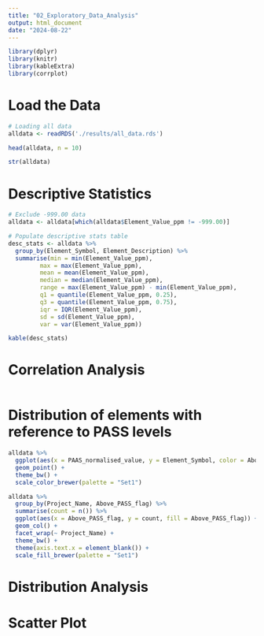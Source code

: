 ```yaml
---
title: "02_Exploratory_Data_Analysis"
output: html_document
date: "2024-08-22"
---
```


```r
library(dplyr)
library(knitr)
library(kableExtra)
library(corrplot)
```


# Load the Data
```r
# Loading all data
alldata <- readRDS('./results/all_data.rds')

head(alldata, n = 10)

str(alldata)
```

# Descriptive Statistics
```r
# Exclude -999.00 data
alldata <- alldata[which(alldata$Element_Value_ppm != -999.00)]

# Populate descriptive stats table
desc_stats <- alldata %>%
  group_by(Element_Symbol, Element_Description) %>%
  summarise(min = min(Element_Value_ppm),
         max = max(Element_Value_ppm),
         mean = mean(Element_Value_ppm),
         median = median(Element_Value_ppm),
         range = max(Element_Value_ppm) - min(Element_Value_ppm),
         q1 = quantile(Element_Value_ppm, 0.25),
         q3 = quantile(Element_Value_ppm, 0.75),
         iqr = IQR(Element_Value_ppm),
         sd = sd(Element_Value_ppm),
         var = var(Element_Value_ppm))

kable(desc_stats)
```

# Correlation Analysis
```r

```

# Distribution of elements with reference to PASS levels
```r
alldata %>%
  ggplot(aes(x = PAAS_normalised_value, y = Element_Symbol, color = Above_PASS_flag)) +
  geom_point() +
  theme_bw() +
  scale_color_brewer(palette = "Set1")
```

```r
alldata %>%
  group_by(Project_Name, Above_PASS_flag) %>%
  summarise(count = n()) %>%
  ggplot(aes(x = Above_PASS_flag, y = count, fill = Above_PASS_flag)) +
  geom_col() +
  facet_wrap(~ Project_Name) +
  theme_bw() +
  theme(axis.text.x = element_blank()) +
  scale_fill_brewer(palette = "Set1")
```


# Distribution Analysis


# Scatter Plot

